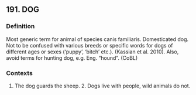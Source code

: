 ## 191. DOG
### Definition
Most generic term for animal of species canis familiaris. Domesticated dog. Not to be confused with various breeds or specific words for dogs of different ages or sexes (‘puppy’, ‘bitch’ etc.). (Kassian et al. 2010). Also, avoid terms for hunting dog, e.g. Eng. "hound". (CoBL)

### Contexts
1. The dog guards the sheep. 2. Dogs live with people, wild animals do not.

